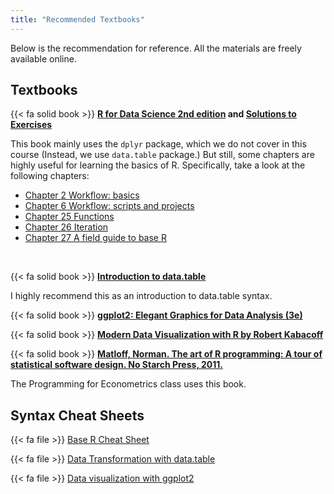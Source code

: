 ```yaml
---
title: "Recommended Textbooks"
---
```


Below is the recommendation for reference. All the materials are freely available online. 


## Textbooks

{{< fa solid book >}} **[R for Data Science 2nd edition](https://r4ds.hadley.nz){target="_blank"} and [Solutions to Exercises](https://mine-cetinkaya-rundel.github.io/r4ds-solutions/){target="_blank"}**

This book mainly uses the `dplyr` package, which we do not cover in this course (Instead, we use `data.table` package.) But still, some chapters are highly useful for learning the basics of R. Specifically, take a look at the following chapters:

+ [Chapter 2 Workflow: basics](https://r4ds.hadley.nz/workflow-basics){target="_blank"}
+ [Chapter 6  Workflow: scripts and projects](https://r4ds.hadley.nz/workflow-scripts){target="_blank"}
+ [Chapter 25  Functions](https://r4ds.hadley.nz/functions){target="_blank"}
+ [Chapter 26  Iteration](https://r4ds.hadley.nz/iteration){target="_blank"}
+ [Chapter 27 A field guide to base R](https://r4ds.hadley.nz/base-r){target="_blank"}

<br>

{{< fa solid book >}} **[Introduction to data.table](https://cran.r-project.org/web/packages/data.table/vignettes/datatable-intro.html){target="_blank"}**

I highly recommend this as an introduction to data.table syntax.

{{< fa solid book >}} **[ggplot2: Elegant Graphics for Data Analysis (3e)](https://ggplot2-book.org/){target="_blank"}**

{{< fa solid book >}} **[Modern Data Visualization with R by Robert Kabacoff](https://rkabacoff.github.io/datavis/){target="_blank"}**

{{< fa solid book >}} **[Matloff, Norman. The art of R programming: A tour of statistical software design. No Starch Press, 2011.](https://diytranscriptomics.com/Reading/files/The%20Art%20of%20R%20Programming.pdf){target="_blank"}**

The Programming for Econometrics class uses this book.



## Syntax Cheat Sheets

{{< fa file >}} [Base R  Cheat Sheet](https://iqss.github.io/dss-workshops/R/Rintro/base-r-cheat-sheet.pdf){target="_blank"}

{{< fa file >}} [Data Transformation with data.table](https://raw.githubusercontent.com/rstudio/cheatsheets/master/datatable.pdf){target="_blank"}

{{< fa file >}} [Data visualization with ggplot2](https://posit.co/wp-content/uploads/2022/10/data-visualization-1.pdf){target="_blank"}


